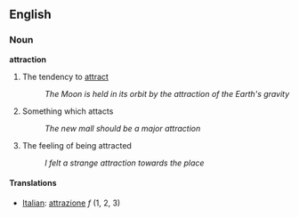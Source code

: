 ==English==

===Noun===
'''attraction'''

# The tendency to [[attract]]
#: ''The Moon is held in its orbit by the attraction of the Earth's gravity''
# Something which attacts
#: ''The new mall should be a major attraction''
# The feeling of being attracted
#: ''I felt a strange attraction towards the place''


====Translations====

*[[Italian]]: [[attrazione]] ''f'' (1, 2, 3)